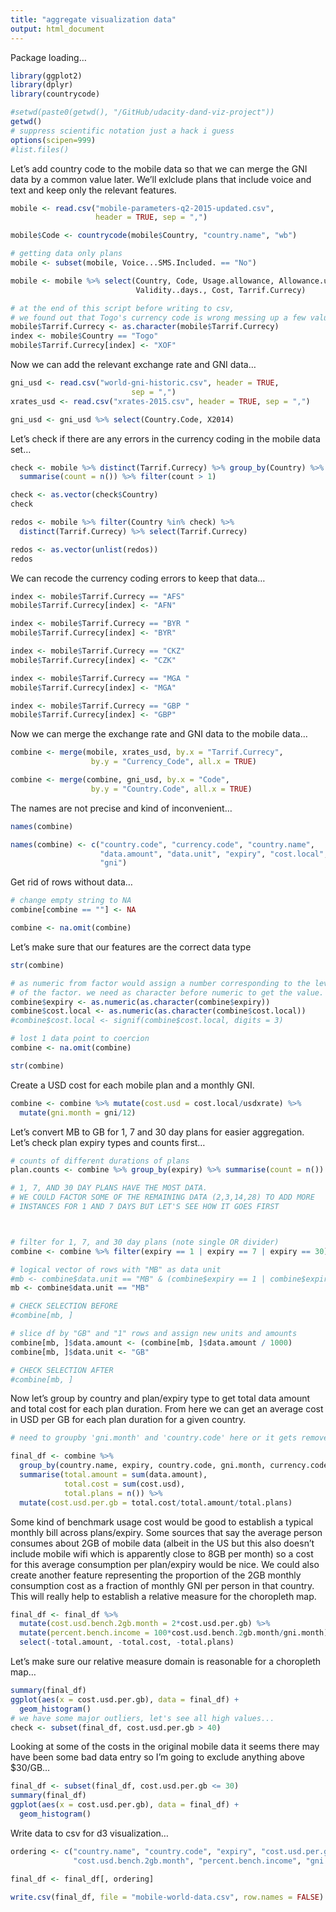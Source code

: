 ```yaml
---
title: "aggregate visualization data"
output: html_document
---
```




Package loading...
```r
library(ggplot2)
library(dplyr)
library(countrycode)
```



```r
#setwd(paste0(getwd(), "/GitHub/udacity-dand-viz-project"))
getwd()
# suppress scientific notation just a hack i guess
options(scipen=999)
#list.files()
```



Let's add country code to the mobile data so that we can merge the GNI data by a common value later. We'll exlclude plans that include voice and text and keep only the relevant features.
```r
mobile <- read.csv("mobile-parameters-q2-2015-updated.csv",
                   header = TRUE, sep = ",")

mobile$Code <- countrycode(mobile$Country, "country.name", "wb")

# getting data only plans
mobile <- subset(mobile, Voice...SMS.Included. == "No")

mobile <- mobile %>% select(Country, Code, Usage.allowance, Allowance.units,
                            Validity..days., Cost, Tarrif.Currecy)

# at the end of this script before writing to csv,
# we found out that Togo's currency code is wrong messing up a few values...
mobile$Tarrif.Currecy <- as.character(mobile$Tarrif.Currecy)
index <- mobile$Country == "Togo"
mobile$Tarrif.Currecy[index] <- "XOF"
```



Now we can add the relevant exchange rate and GNI data...
```r
gni_usd <- read.csv("world-gni-historic.csv", header = TRUE,
                           sep = ",")
xrates_usd <- read.csv("xrates-2015.csv", header = TRUE, sep = ",")

gni_usd <- gni_usd %>% select(Country.Code, X2014)
```



Let's check if there are any errors in the currency coding in the mobile data set...
```r
check <- mobile %>% distinct(Tarrif.Currecy) %>% group_by(Country) %>%
  summarise(count = n()) %>% filter(count > 1)

check <- as.vector(check$Country)
check

redos <- mobile %>% filter(Country %in% check) %>%
  distinct(Tarrif.Currecy) %>% select(Tarrif.Currecy)

redos <- as.vector(unlist(redos))
redos
```



We can recode the currency coding errors to keep that data...
```r
index <- mobile$Tarrif.Currecy == "AFS"
mobile$Tarrif.Currecy[index] <- "AFN"

index <- mobile$Tarrif.Currecy == "BYR "
mobile$Tarrif.Currecy[index] <- "BYR"

index <- mobile$Tarrif.Currecy == "CKZ"
mobile$Tarrif.Currecy[index] <- "CZK"

index <- mobile$Tarrif.Currecy == "MGA "
mobile$Tarrif.Currecy[index] <- "MGA"

index <- mobile$Tarrif.Currecy == "GBP "
mobile$Tarrif.Currecy[index] <- "GBP"
```



Now we can merge the exchange rate and GNI data to the mobile data...
```r
combine <- merge(mobile, xrates_usd, by.x = "Tarrif.Currecy",
                  by.y = "Currency_Code", all.x = TRUE)

combine <- merge(combine, gni_usd, by.x = "Code",
                  by.y = "Country.Code", all.x = TRUE)
```



The names are not precise and kind of inconvenient...
```r
names(combine)

names(combine) <- c("country.code", "currency.code", "country.name",
                    "data.amount", "data.unit", "expiry", "cost.local", "usdxrate",
                    "gni")
```



Get rid of rows without data...
```r
# change empty string to NA
combine[combine == ""] <- NA

combine <- na.omit(combine)
```



Let's make sure that our features are the correct data type
```r
str(combine)

# as numeric from factor would assign a number corresponding to the level
# of the factor. we need as character before numeric to get the value.
combine$expiry <- as.numeric(as.character(combine$expiry))
combine$cost.local <- as.numeric(as.character(combine$cost.local))
#combine$cost.local <- signif(combine$cost.local, digits = 3)

# lost 1 data point to coercion
combine <- na.omit(combine)

str(combine)
```



Create a USD cost for each mobile plan and a monthly GNI.
```r
combine <- combine %>% mutate(cost.usd = cost.local/usdxrate) %>%
  mutate(gni.month = gni/12)
```



Let's convert MB to GB for 1, 7 and 30 day plans for easier aggregation. Let's check plan expiry types and counts first...
```r
# counts of different durations of plans
plan.counts <- combine %>% group_by(expiry) %>% summarise(count = n())

# 1, 7, AND 30 DAY PLANS HAVE THE MOST DATA.
# WE COULD FACTOR SOME OF THE REMAINING DATA (2,3,14,28) TO ADD MORE
# INSTANCES FOR 1 AND 7 DAYS BUT LET'S SEE HOW IT GOES FIRST



# filter for 1, 7, and 30 day plans (note single OR divider)
combine <- combine %>% filter(expiry == 1 | expiry == 7 | expiry == 30)

# logical vector of rows with "MB" as data unit
#mb <- combine$data.unit == "MB" & (combine$expiry == 1 | combine$expiry == 7 | combine$expiry == 30)
mb <- combine$data.unit == "MB"

# CHECK SELECTION BEFORE
#combine[mb, ]

# slice df by "GB" and "1" rows and assign new units and amounts
combine[mb, ]$data.amount <- (combine[mb, ]$data.amount / 1000)
combine[mb, ]$data.unit <- "GB"

# CHECK SELECTION AFTER
#combine[mb, ]
```



Now let's group by country and plan/expiry type to get total data amount and total cost for each plan duration. From here we can get an average cost in USD per GB for each plan duration for a given country.
```r
# need to groupby 'gni.month' and 'country.code' here or it gets removed in the chain

final_df <- combine %>%
  group_by(country.name, expiry, country.code, gni.month, currency.code) %>%
  summarise(total.amount = sum(data.amount),
            total.cost = sum(cost.usd),
            total.plans = n()) %>%
  mutate(cost.usd.per.gb = total.cost/total.amount/total.plans)
```



Some kind of benchmark usage cost would be good to establish a typical monthly bill across plans/expiry.  Some sources that say the average person consumes about 2GB of mobile data (albeit in the US but this also doesn't include mobile wifi which is apparently close to 8GB per month) so a cost for this average consumption per plan/expiry would be nice.  We could also create another feature representing the proportion of the 2GB monthly consumption cost as a fraction of monthly GNI per person in that country.  This will really help to establish a relative measure for the choropleth map.
```r
final_df <- final_df %>%
  mutate(cost.usd.bench.2gb.month = 2*cost.usd.per.gb) %>%
  mutate(percent.bench.income = 100*cost.usd.bench.2gb.month/gni.month) %>%
  select(-total.amount, -total.cost, -total.plans)
```



Let's make sure our relative measure domain is reasonable for a choropleth map...
```r
summary(final_df)
ggplot(aes(x = cost.usd.per.gb), data = final_df) +
  geom_histogram()
# we have some major outliers, let's see all high values...
check <- subset(final_df, cost.usd.per.gb > 40)
```



Looking at some of the costs in the original mobile data it seems there may have been some bad data entry so I'm going to exclude anything above $30/GB...
```r
final_df <- subset(final_df, cost.usd.per.gb <= 30)
summary(final_df)
ggplot(aes(x = cost.usd.per.gb), data = final_df) +
  geom_histogram()
```



Write data to csv for d3 visualization...
```r
ordering <- c("country.name", "country.code", "expiry", "cost.usd.per.gb",
              "cost.usd.bench.2gb.month", "percent.bench.income", "gni.month")

final_df <- final_df[, ordering]

write.csv(final_df, file = "mobile-world-data.csv", row.names = FALSE)
```
